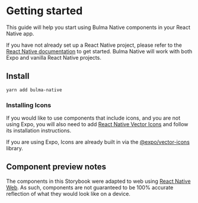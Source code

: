 <Meta title="Overview/Getting started" />

# Getting started

This guide will help you start using Bulma Native components in your React Native app.

If you have not already set up a React Native project, please refer to
the [React Native documentation](https://reactnative.dev/docs/environment-setup) to
get started. Bulma Native will work with both Expo and vanilla React Native projects.

## Install

```bash
yarn add bulma-native
```

### Installing Icons

If you would like to use components that include icons, and you are not using Expo, you will also need
to add [React Native Vector Icons](https://github.com/oblador/react-native-vector-icons) and follow its 
installation instructions.

If you are using Expo, Icons are already built in via the [@expo/vector-icons](https://docs.expo.io/guides/icons/) 
library.

## Component preview notes

The components in this Storybook were adapted to web using [React Native Web](https://github.com/necolas/react-native-web). 
As such, components are not guaranteed to be 100% accurate reflection of what they would look like on a device.